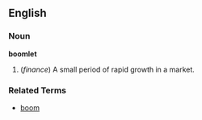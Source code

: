 ==English==

===Noun===
'''boomlet'''

# (''finance'') A small period of rapid growth in a market.

===Related Terms===
*[[boom]]